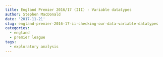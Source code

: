 ```yaml
---
title: England Premier 2016/17 (III) - Variable datatypes
author: Stephen MacDonald
date: '2017-11-21'
slug: england-premier-2016-17-ii-checking-our-data-variable-datatypes
categories:
  - england
  - premier league
tags:
  - exploratory analysis
---
```



